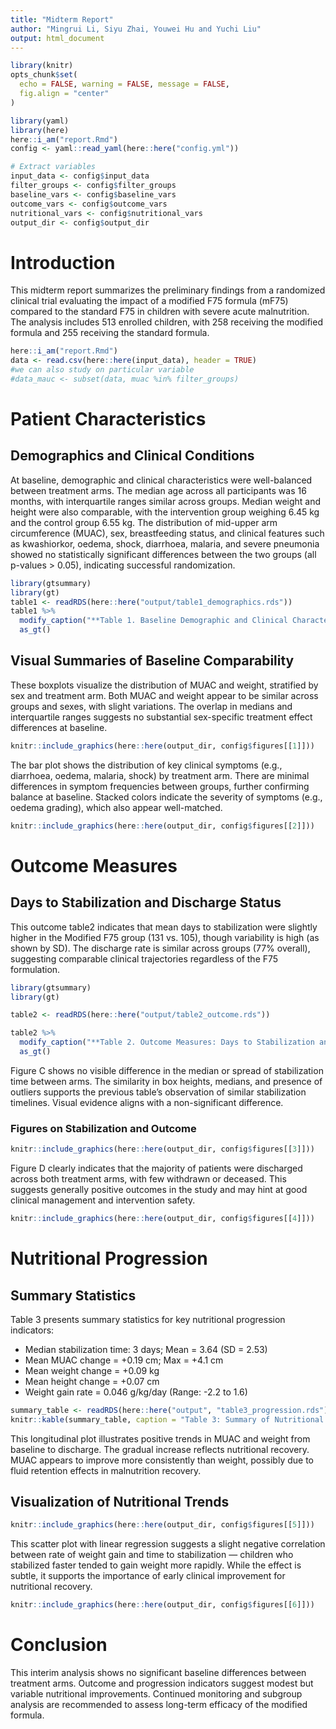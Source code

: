 ```yaml
---
title: "Midterm Report"
author: "Mingrui Li, Siyu Zhai, Youwei Hu and Yuchi Liu"
output: html_document
---
```

```r
library(knitr)
opts_chunk$set(
  echo = FALSE, warning = FALSE, message = FALSE,
  fig.align = "center"
)
```


```r
library(yaml)
library(here)
here::i_am("report.Rmd")
config <- yaml::read_yaml(here::here("config.yml"))

# Extract variables
input_data <- config$input_data
filter_groups <- config$filter_groups
baseline_vars <- config$baseline_vars
outcome_vars <- config$outcome_vars
nutritional_vars <- config$nutritional_vars
output_dir <- config$output_dir
```

# Introduction

This midterm report summarizes the preliminary findings from a randomized clinical trial evaluating the impact of a modified F75 formula (mF75) compared to the standard F75 in children with severe acute malnutrition. The analysis includes 513 enrolled children, with 258 receiving the modified formula and 255 receiving the standard formula.



```r
here::i_am("report.Rmd")
data <- read.csv(here::here(input_data), header = TRUE)
#we can also study on particular variable
#data_mauc <- subset(data, muac %in% filter_groups)
```

# Patient Characteristics
## Demographics and Clinical Conditions
At baseline, demographic and clinical characteristics were well-balanced between treatment arms. The median age across all participants was 16 months, with interquartile ranges similar across groups. Median weight and height were also comparable, with the intervention group weighing 6.45 kg and the control group 6.55 kg. The distribution of mid-upper arm circumference (MUAC), sex, breastfeeding status, and clinical features such as kwashiorkor, oedema, shock, diarrhoea, malaria, and severe pneumonia showed no statistically significant differences between the two groups (all p-values > 0.05), indicating successful randomization.

```r
library(gtsummary)
library(gt)
table1 <- readRDS(here::here("output/table1_demographics.rds"))
table1 %>%
  modify_caption("**Table 1. Baseline Demographic and Clinical Characteristics**") %>%
  as_gt()
```
## Visual Summaries of Baseline Comparability
These boxplots visualize the distribution of MUAC and weight, stratified by sex and treatment arm. Both MUAC and weight appear to be similar across groups and sexes, with slight variations. The overlap in medians and interquartile ranges suggests no substantial sex-specific treatment effect differences at baseline.

```r
knitr::include_graphics(here::here(output_dir, config$figures[[1]]))
```


The bar plot shows the distribution of key clinical symptoms (e.g., diarrhoea, oedema, malaria, shock) by treatment arm. There are minimal differences in symptom frequencies between groups, further confirming balance at baseline. Stacked colors indicate the severity of symptoms (e.g., oedema grading), which also appear well-matched.

```r
knitr::include_graphics(here::here(output_dir, config$figures[[2]]))
```

# Outcome Measures
## Days to Stabilization and Discharge Status

This outcome table2 indicates that mean days to stabilization were slightly higher in the Modified F75 group (131 vs. 105), though variability is high (as shown by SD). The discharge rate is similar across groups (77% overall), suggesting comparable clinical trajectories regardless of the F75 formulation.
```r

library(gtsummary)
library(gt)

table2 <- readRDS(here::here("output/table2_outcome.rds"))

table2 %>%
  modify_caption("**Table 2. Outcome Measures: Days to Stabilization and Discharge Status**") %>%
  as_gt()

```

Figure C shows no visible difference in the median or spread of stabilization time between arms. The similarity in box heights, medians, and presence of outliers supports the previous table’s observation of similar stabilization timelines. Visual evidence aligns with a non-significant difference.

### Figures on Stabilization and Outcome

```r
knitr::include_graphics(here::here(output_dir, config$figures[[3]]))
```

Figure D clearly indicates that the majority of patients were discharged across both treatment arms, with few withdrawn or deceased. This suggests generally positive outcomes in the study and may hint at good clinical management and intervention safety.


```r
knitr::include_graphics(here::here(output_dir, config$figures[[4]]))
```



# Nutritional Progression
## Summary Statistics

Table 3 presents summary statistics for key nutritional progression indicators:

- Median stabilization time: 3 days; Mean = 3.64 (SD = 2.53)
- Mean MUAC change = +0.19 cm; Max = +4.1 cm
- Mean weight change = +0.09 kg
- Mean height change = +0.07 cm
- Weight gain rate = 0.046 g/kg/day (Range: -2.2 to 1.6)

```r
summary_table <- readRDS(here::here("output", "table3_progression.rds"))
knitr::kable(summary_table, caption = "Table 3: Summary of Nutritional Progression Over Time")
```


This longitudinal plot illustrates positive trends in MUAC and weight from baseline to discharge. The gradual increase reflects nutritional recovery. MUAC appears to improve more consistently than weight, possibly due to fluid retention effects in malnutrition recovery.

## Visualization of Nutritional Trends
```r
knitr::include_graphics(here::here(output_dir, config$figures[[5]]))
```

This scatter plot with linear regression suggests a slight negative correlation between rate of weight gain and time to stabilization — children who stabilized faster tended to gain weight more rapidly. While the effect is subtle, it supports the importance of early clinical improvement for nutritional recovery.


```r
knitr::include_graphics(here::here(output_dir, config$figures[[6]]))
```

# Conclusion

This interim analysis shows no significant baseline differences between treatment arms. Outcome and progression indicators suggest modest but variable nutritional improvements. Continued monitoring and subgroup analysis are recommended to assess long-term efficacy of the modified formula.

